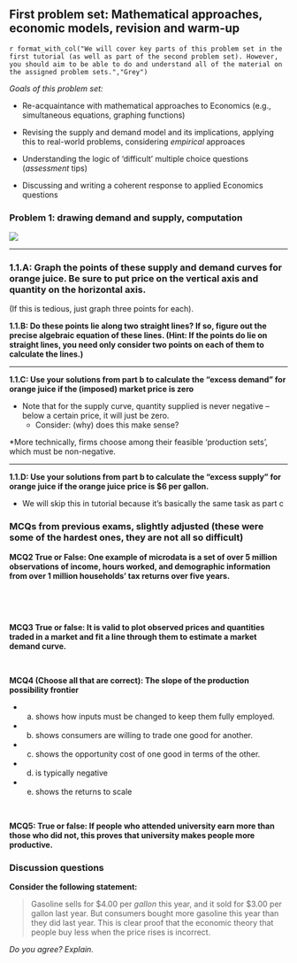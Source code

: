 ## First problem set: Mathematical approaches, economic models, revision and warm-up {-#ps1}

`r format_with_col("We will cover key parts of this problem set in the first tutorial (as well as part of the second problem set). However, you should aim to be able to do and understand all of the material on the assigned problem sets.","Grey")`


*Goals of this problem set:*


- Re-acquaintance  with mathematical approaches to Economics (e.g., simultaneous equations, graphing functions)
- Revising the supply and demand model and its implications, applying this to real-world problems, considering *empirical* approaces

- Understanding the logic of 'difficult' multiple choice questions (*assessment* tips)

- Discussing and writing a coherent response to applied Economics questions


### Problem 1: drawing demand and supply, computation {-}


![](ns_prob1.png)

***


### 1.1.A: Graph the points of these supply and demand curves for orange juice. Be sure to put price on the vertical axis and quantity on the horizontal axis. {-}

(If this is tedious, just graph three points for each).


<!-- [comment]: <> (ANSBB)
**Ans:**
\includegraphics[height=3in]{picsfigs/ns1a_ans.png}
[comment]: <> (ANSEE)

[comment]: <> (TABB)

\textcolor{red}{GTA's:}
Ten minutes, i.e., minutes 5-15 of of tutorial, perhaps (after introducing yourself etc).

Really try to get the students involved in doing this... call on them, ask questions, bring them up, have them do it on their desks or show their answers in pairs

1.1.a-b should be very easy for most. However, there are likely some students who are math-challenged and actually do need to think about this carefully. There are also (unfortunately) a cohort of students who have not really taken Economics before!

Explain the axes briefly, and what each point means (ask students first). Graph a few points, connect the lines, have students comment on the slope and whether it ‘makes sense’.

Try to get them to make a correct statement about why ‘demand curves slope down’ (at a higher price, fewer consumers are willing to buy, and consumers willing to buy fewer units, because at a higher price, they can do better by buying other things with that money)
. . . and why ‘supply curves slope up’.

Be careful to make a distinction between ‘Demand curves’ and ‘Quantity demanded’. *Avoid* the use of ambiguous  language like ‘demand increases’.

Ask them to consider how would one find ‘points on a supply curve’ versus ‘points on a demand curve'; remember that in the real-world by simply observing prices and quantities we don’t know whether we are seeing shifts in a demand curve, shifts in a supply curve, or both.

[comment]: <> (TAEE)

-->

**1.1.B: Do these points lie along two straight lines? If so, figure out the precise algebraic equation of these lines. (Hint: If the points do lie on straight lines, you need only consider two points on each of them to calculate the lines.) **

<!--

[comment]: <> (ANSBB)

*Yes, they do. The 'rise over run' between any two points is the same.*

\textcolor{gray}{E.g., for supply, when price rises from 1 to 2,  quantity supplied rises from 100 to 300, for a 'rise over run' of 200/1=200.
OK, as we plot price on the vertical axis, we could say that the "rise" is the rise in price of 2-1=1 and the "run" is the rise in quantity supplied or 300-100=200, for a 'rise over run' of 1/200.}

\textcolor{gray}{For any other pair of points on this supply curve this is the same; e.g as price rises from 3 to 5, $Q_s$ rises from 500 to 900, for a 'rise over run' of $5-3/900-500 = 2/400=1/200$}

\textcolor{gray}{For the demand curve we could make similar calculations but the slopes will be negative.}

*Now to figure out the algebraic equation...*

- (Recall GCSE maths formula for straight line: $y=mx+b$)

- This is a linear function $P = a+bQ$ (when we get to demand, we allow $b$ to be negative)

*Essentially repeating the above 'rise over run' calculation'...*

- For supply, increase P by 1 and Q increases by 200. (See diagram)
    - i.e, for $\Delta P = 1$, $\Delta Q = 200$
    - ... implying that if price were to increase by 1, firms would be willing to provide 200 more units in total

\textcolor{gray}{Doing this more carefully ... if we have any two points, $x_1,y_1$ and $x_2,y_2$ we can compute the slope $m= \frac{y_2-y_1}{x_2-x_1}$, again 'rise over run'.}

\textcolor{gray}{Take any two points on the supply curve (the table above), and compute this to get the slope.}

\textcolor{gray}{E.g., $(P_1,Q_1)$ = $(1,100)$ and $(P_2,Q_2)$=$(2,300)$.  The slope is thus $\frac{(300-100)}{(2-1)}=200.$ as stated above. However, this is the slope of $Q$ in $P$. Confusingly, although economists usually consider how $Q$ changes in $P$ along supply (or demand curves), our convention is to plot $P$ on the vertical axis an $Q$ on the horizontal. So, when drawing the slope, remember to keep this straight. If the slope of Q in P is 200, the slope of P in Q is actually the inverse of this, namely $1/200$. (Check: $\frac{P_2-P_1}/{Q2-Q1}=1/200$). Also note that a slope of $1/200$ would look almost flat, so it's better to make the quantity axis in units of 100, so you can do a slope of 1/2 (vertical increase of 1 units for each 2 units of horizontal increase).}

- Thus $\frac{\Delta P}{\Delta Q} = \frac{1}{200}$
    - We know the slope $b=\frac{1}{200}$
    - $\rightarrow P = a + \frac{q}{200}$

*What about the intercept $a$?*
Just plug some value into the formula and solve for this.
    - at $P=2$, $Q=300$
    - $\rightarrow 2 = a + \frac{300}{200} = a + \frac{3}{2}$
    - so $a = \frac{1}{2}$
- Thus the equation is $P = \frac{1}{2} + \frac{Q_s}{200}$
- or $Q_s=200P-100$

\footnote{Check: does this equation describe the graph? Is it intuitive? Supply upward-sloping in price. Intercept: $P>1/2$ necessary for a positive quantity supplied.}

\

For demand, increase P by 1 and Q declines by 100.

- Solves similarly to above:
    - $\rightarrow$ $P=8-\frac{Q_d}{100}$ or $Q_d=800-100p$

[comment]: <> (TABB)


\textcolor{red}{GTA's:} Go slowly, but not too slowly, with this algebra for the first few computations. Remember that some students may have completely forgotten all maths!


[comment]: <> (TAEE)

[comment]: <> (ANSEE)
-->

***

**1.1.C: Use your solutions from part b to calculate the "excess demand" for orange juice if the (imposed) market price is zero**

- Note that for the supply curve, quantity supplied is never negative -- below a certain price, it will just be zero.
    - Consider: (why) does this make sense?

*More technically, firms choose among their feasible 'production sets', which must be non-negative.

<!--
[comment]: <> (ANSBB)

**Ans:**

- Draw these functions on the same graph to aid intuition

[comment]: <> (TABB)

\textcolor{red}{GTA's:} Do draw this on the board, this time on the same axes (supply and demand curves together) ... or add one to the other, already on the board.

[comment]: <> (TAEE)

- $Q_s(P)=200P-100$, at $P=0$, $Q_s = -100$
    - we must not forget that we actually mean $Q_s(p)=max(0,200P-100)$, so $Q_s(0) = 0$

[comment]: <> (TABB)

\textcolor{red}{GTA's:} Let's explain at this point what the "max" and "min" functions mean. Give a few examples.

[comment]: <> (TAEE)

- $Q_d(P)=800-100P$ $\rightarrow$ $Q_d(0)=800$
- $\rightarrow$ Excess demand at $P = 0$ is $Q_d(0)-Q_s(0)=800-0 = 800$.

*Consider: does this make sense? If the government declared 'orange juice must be free' and imposed no subsidies, would you expect there to be excess demand?*

[comment]: <> (TABB)

\textcolor{red}{GTA's:} The students are likely to find this difficult, especially the ‘max’ thing. Practice how to explain this in advance so you don’t get tongue-tied.

[comment]: <> (TAEE)

[comment]: <> (ANSEE)

-->


***

**1.1.D: Use your solutions from part b to calculate the "excess supply" for orange juice if the orange juice price is \$6 per gallon.**

- We will skip this in tutorial because it's basically the same task as part c

<!--
[comment]: <> (ANSBB)


Ans: Excess supply at $P=6$ is 900

[comment]: <> (TABB)

\textcolor{red}{GTA's:} Please skip this part.

[comment]: <> (TAEE)

[comment]: <> (ANSEE)

-->


### MCQs from previous exams, slightly adjusted (these were some of the hardest ones, they are not all so difficult) {-}

<!--
[comment]: <> (TABB)

\textcolor{red}{GTA's:} Do the other MCQ's first (further below). Cover these only briefly [5-10 minutes], if time permits, focusing on the logic/strategy of answering MCQ’s.

[comment]: <> (TAEE)
-->

**MCQ2 True or False: One example of microdata is a set of over 5 million observations of income, hours worked, and demographic information from over 1 million households' tax returns over five years.**

<br> \bigskip

<!--
[comment]: <> (ANSBB)

**Answer:**

True. Microdata refers to the level of the unit of observation; the economic decision-maker, such as an individual or household, rather than an aggregation, such as an entire country or market. 65\% got this one right.

\textcolor{gray}{Note – this was covered in the mini-lecture ‘Empirical microeconomics/econometrics’ as well as in the text. Again, this is a ‘challenge question’; if you read carefully, and read the suggested applications and additional readings, you should be able to get most of these questions. However, I don’t expect everyone will get these right, so I will limit the number of such questions so that you can still get a good mark without knowing these.
I want you to have more than just a ‘textbook theoretical’ understanding. Understanding how data is used in business, economic analysis, and policy, will be very important in your career!}

[comment]: <> (ANSEE)

-->

<br> \bigskip

**MCQ3  True or false: It is valid to plot observed prices and quantities traded in a market and fit a line through them to estimate a market demand curve.**

<!--
[comment]: <> (ANSBB)

**Answer:**
False.  "If we plot prices and quantities traded in a market, we are be observing the interaction of shifts in supply and demand curve, so it is difficult to estimate either curve without further assumptions. About 30\% got this one right.

\textcolor{gray}{Again, this is a challenge question. Remember: I will ask some questions where the answer is not ‘common-sense’ answer that someone who has not taken Economics would give. And this is what you should want: if you study and engage, you should understand more after taking this module than you did when you started it!}

[comment]: <> (ANSEE)
-->

<br> \bigskip

**MCQ4 (Choose all that are correct): The slope of the production possibility frontier**

-   a. shows how inputs must be changed to keep them fully employed.

-   b. shows consumers are willing to trade one good for another.

-   c. shows the opportunity cost of one good in terms of the other.

-   d. is typically negative

-   e. shows the returns to scale

<!--
[comment]: <> (ANSBB)

**Answer:**

-   c. shows the opportunity cost of one good in terms of the other.

AND

- d. is typically negative

[comment]: <> (ANSEE)


-->

<br> \bigskip

**MCQ5: True or false: If people who attended university earn more than those who did not, this proves that university makes people more productive.**

<!--

[comment]: <> (ANSBB)

**Answer:**

False. Those who attended university may have had a greater potential to earn money whether or not they *actually* attended university. They may have been more skilled, hardworking, etc.

If we had a clean experiment randomly assigning people to university we might be able to credibly assert that attending university did *cause* later outcomes, and perhaps caused these people to earn more money. However, we still would not that this occurred through the *channel* of making people more productive. There are other reasons why completing university may increase income other than 'making people more productive'.

[comment]: <> (ANSEE)

-->

### Discussion questions {-}

**Consider the following statement:**

> Gasoline sells for \$4.00 per *gallon* this year, and it sold for \$3.00 per gallon last year.
> But consumers bought more gasoline this year than they did last year.
> This is clear proof that the economic theory that people buy less when the price rises is incorrect.

*Do you agree? Explain.*

<!--
[comment]: <> (ANSBB)

### Ans:

Other things may have changed, including tastes, income, the population; these could *shift* the market demand curve.
This does not invalidate the more general proposition that 'people buy less when the price rises, all else equal'.

[comment]: <> (TABB)

 \textcolor{red}{GTA's:} You may want to discuss the idea of ceteris paribus here, if you think you can explain it well. If you have time, try to have a student make this case to the other students.

[comment]: <> (TAEE)

[comment]: <> (ANSEE)

-->
